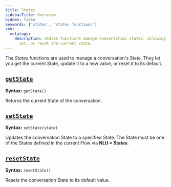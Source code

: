 ```yaml
---
title: States
sidebarTitle: Overview
hidden: false
keywords: ['states', 'states functions']
seo:
  metatags:
    description: States functions manage conversation states, allowing you to get,
      set, or reset the current state.
---
```


The _States_ functions are used to manage a conversation's State. They let you get the current State, update it to a new value, or reset it to its default.

## [`getState`](/ai/for-developers/function-reference/states/getState)

**Syntax:** `getState()`

Returns the current State of the conversation.

## [`setState`](/ai/for-developers/function-reference/states/setState)

**Syntax:** `setState(state)`

Updates the conversation State to a specified State. The State must be one of the States defined in the current Flow via **NLU > States**.

## [`resetState`](/ai/for-developers/function-reference/states/resetState)

**Syntax:** `resetState()`

Resets the conversation State to its default value.
